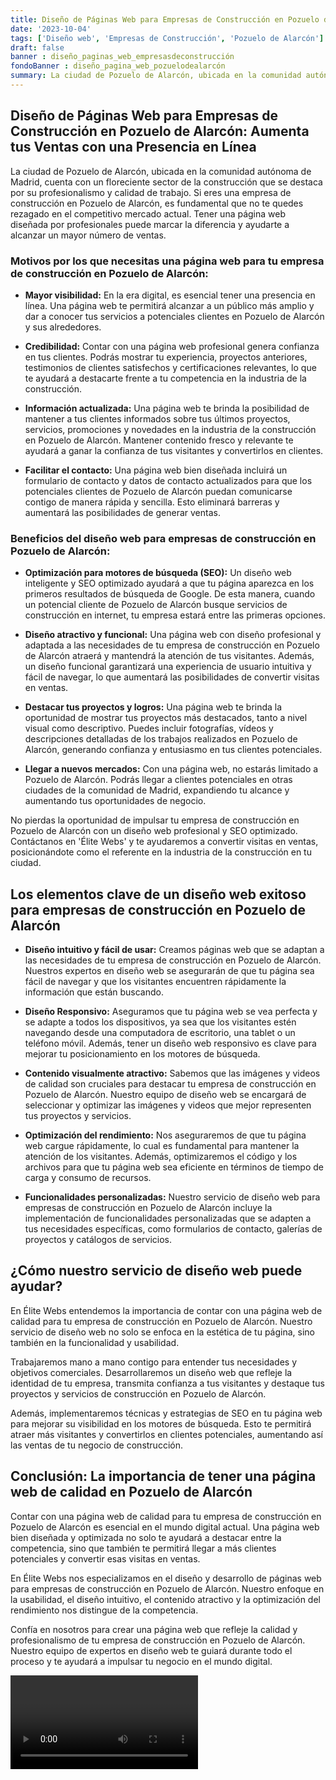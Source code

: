 ```yaml
---
title: Diseño de Páginas Web para Empresas de Construcción en Pozuelo de Alarcón
date: '2023-10-04'
tags: ['Diseño web', 'Empresas de Construcción', 'Pozuelo de Alarcón']
draft: false
banner : diseño_paginas_web_empresasdeconstrucción
fondoBanner : diseño_pagina_web_pozuelodealarcón
summary: La ciudad de Pozuelo de Alarcón, ubicada en la comunidad autónoma de Madrid, cuenta con un floreciente sector de la construcción que se destaca por su profesionalismo y calidad de trabajo. Si eres una empresa de construcción en Pozuelo de Alarcón, es fundamental que no te quedes rezagado en el competitivo mercado actual. Tener una página web diseñada por profesionales puede marcar la diferencia y ayudarte a alcanzar un mayor número de ventas.
---
```


## Diseño de Páginas Web para Empresas de Construcción en Pozuelo de Alarcón: Aumenta tus Ventas con una Presencia en Línea

La ciudad de Pozuelo de Alarcón, ubicada en la comunidad autónoma de Madrid, cuenta con un floreciente sector de la construcción que se destaca por su profesionalismo y calidad de trabajo. Si eres una empresa de construcción en Pozuelo de Alarcón, es fundamental que no te quedes rezagado en el competitivo mercado actual. Tener una página web diseñada por profesionales puede marcar la diferencia y ayudarte a alcanzar un mayor número de ventas.

### Motivos por los que necesitas una página web para tu empresa de construcción en Pozuelo de Alarcón:

- **Mayor visibilidad:** En la era digital, es esencial tener una presencia en línea. Una página web te permitirá alcanzar a un público más amplio y dar a conocer tus servicios a potenciales clientes en Pozuelo de Alarcón y sus alrededores.

- **Credibilidad:** Contar con una página web profesional genera confianza en tus clientes. Podrás mostrar tu experiencia, proyectos anteriores, testimonios de clientes satisfechos y certificaciones relevantes, lo que te ayudará a destacarte frente a tu competencia en la industria de la construcción.

- **Información actualizada:** Una página web te brinda la posibilidad de mantener a tus clientes informados sobre tus últimos proyectos, servicios, promociones y novedades en la industria de la construcción en Pozuelo de Alarcón. Mantener contenido fresco y relevante te ayudará a ganar la confianza de tus visitantes y convertirlos en clientes.

- **Facilitar el contacto:** Una página web bien diseñada incluirá un formulario de contacto y datos de contacto actualizados para que los potenciales clientes de Pozuelo de Alarcón puedan comunicarse contigo de manera rápida y sencilla. Esto eliminará barreras y aumentará las posibilidades de generar ventas.

### Beneficios del diseño web para empresas de construcción en Pozuelo de Alarcón:

- **Optimización para motores de búsqueda (SEO):** Un diseño web inteligente y SEO optimizado ayudará a que tu página aparezca en los primeros resultados de búsqueda de Google. De esta manera, cuando un potencial cliente de Pozuelo de Alarcón busque servicios de construcción en internet, tu empresa estará entre las primeras opciones.

- **Diseño atractivo y funcional:** Una página web con diseño profesional y adaptada a las necesidades de tu empresa de construcción en Pozuelo de Alarcón atraerá y mantendrá la atención de tus visitantes. Además, un diseño funcional garantizará una experiencia de usuario intuitiva y fácil de navegar, lo que aumentará las posibilidades de convertir visitas en ventas.

- **Destacar tus proyectos y logros:** Una página web te brinda la oportunidad de mostrar tus proyectos más destacados, tanto a nivel visual como descriptivo. Puedes incluir fotografías, vídeos y descripciones detalladas de los trabajos realizados en Pozuelo de Alarcón, generando confianza y entusiasmo en tus clientes potenciales.

- **Llegar a nuevos mercados:** Con una página web, no estarás limitado a Pozuelo de Alarcón. Podrás llegar a clientes potenciales en otras ciudades de la comunidad de Madrid, expandiendo tu alcance y aumentando tus oportunidades de negocio.

No pierdas la oportunidad de impulsar tu empresa de construcción en Pozuelo de Alarcón con un diseño web profesional y SEO optimizado. Contáctanos en 'Élite Webs' y te ayudaremos a convertir visitas en ventas, posicionándote como el referente en la industria de la construcción en tu ciudad.

<GifSeo />

<Cta />

## Los elementos clave de un diseño web exitoso para empresas de construcción en Pozuelo de Alarcón

- **Diseño intuitivo y fácil de usar:** Creamos páginas web que se adaptan a las necesidades de tu empresa de construcción en Pozuelo de Alarcón. Nuestros expertos en diseño web se asegurarán de que tu página sea fácil de navegar y que los visitantes encuentren rápidamente la información que están buscando.

- **Diseño Responsivo:** Aseguramos que tu página web se vea perfecta y se adapte a todos los dispositivos, ya sea que los visitantes estén navegando desde una computadora de escritorio, una tablet o un teléfono móvil. Además, tener un diseño web responsivo es clave para mejorar tu posicionamiento en los motores de búsqueda.

- **Contenido visualmente atractivo:** Sabemos que las imágenes y videos de calidad son cruciales para destacar tu empresa de construcción en Pozuelo de Alarcón. Nuestro equipo de diseño web se encargará de seleccionar y optimizar las imágenes y videos que mejor representen tus proyectos y servicios.

- **Optimización del rendimiento:** Nos aseguraremos de que tu página web cargue rápidamente, lo cual es fundamental para mantener la atención de los visitantes. Además, optimizaremos el código y los archivos para que tu página web sea eficiente en términos de tiempo de carga y consumo de recursos.

- **Funcionalidades personalizadas:** Nuestro servicio de diseño web para empresas de construcción en Pozuelo de Alarcón incluye la implementación de funcionalidades personalizadas que se adapten a tus necesidades específicas, como formularios de contacto, galerías de proyectos y catálogos de servicios.

## ¿Cómo nuestro servicio de diseño web puede ayudar?

En Élite Webs entendemos la importancia de contar con una página web de calidad para tu empresa de construcción en Pozuelo de Alarcón. Nuestro servicio de diseño web no solo se enfoca en la estética de tu página, sino también en la funcionalidad y usabilidad.

Trabajaremos mano a mano contigo para entender tus necesidades y objetivos comerciales. Desarrollaremos un diseño web que refleje la identidad de tu empresa, transmita confianza a tus visitantes y destaque tus proyectos y servicios de construcción en Pozuelo de Alarcón.

Además, implementaremos técnicas y estrategias de SEO en tu página web para mejorar su visibilidad en los motores de búsqueda. Esto te permitirá atraer más visitantes y convertirlos en clientes potenciales, aumentando así las ventas de tu negocio de construcción.

## Conclusión: La importancia de tener una página web de calidad en Pozuelo de Alarcón

Contar con una página web de calidad para tu empresa de construcción en Pozuelo de Alarcón es esencial en el mundo digital actual. Una página web bien diseñada y optimizada no solo te ayudará a destacar entre la competencia, sino que también te permitirá llegar a más clientes potenciales y convertir esas visitas en ventas.

En Élite Webs nos especializamos en el diseño y desarrollo de páginas web para empresas de construcción en Pozuelo de Alarcón. Nuestro enfoque en la usabilidad, el diseño intuitivo, el contenido atractivo y la optimización del rendimiento nos distingue de la competencia.

Confía en nosotros para crear una página web que refleje la calidad y profesionalismo de tu empresa de construcción en Pozuelo de Alarcón. Nuestro equipo de expertos en diseño web te guiará durante todo el proceso y te ayudará a impulsar tu negocio en el mundo digital.

<Video />

<CtaBot job='Empresas de Construcción' city='Pozuelo de Alarcón'/>

<Gmaps query='Pozuelo de Alarcón+españa+maps' />